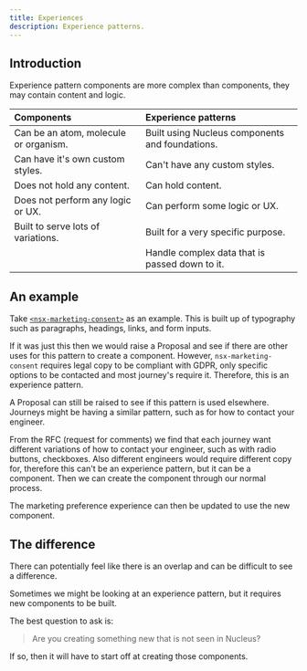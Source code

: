```yaml
---
title: Experiences
description: Experience patterns.
---
```


## Introduction

Experience pattern components are more complex than components, they may contain content and logic.

| Components | Experience patterns |
| :---- | :----|
| Can be an atom, molecule or organism. | Built using Nucleus components and foundations. |
| Can have it's own custom styles. | Can't have any custom styles. |
| Does not hold any content. | Can hold content. |
| Does not perform any logic or UX. | Can perform some logic or UX. |
| Built to serve lots of variations. | Built for a very specific purpose. |
|  | Handle complex data that is passed down to it. |

## An example

Take [`<nsx-marketing-consent>`](/components/nsx-marketing-consent) as an example. This is built up of typography such as paragraphs, headings, links, and form inputs.

If it was just this then we would raise a Proposal and see if there are other uses for this pattern to create a component. However, `nsx-marketing-consent` requires legal copy to be compliant with GDPR, only specific options to be contacted and most journey's require it. Therefore, this is an experience pattern.

A Proposal can still be raised to see if this pattern is used elsewhere. Journeys might be having a similar pattern, such as for how to contact your engineer.

From the RFC (request for comments) we find that each journey want different variations of how to contact your engineer, such as with radio buttons, checkboxes. Also different engineers would require different copy for, therefore this can't be an experience pattern, but it can be a component. Then we can create the component through our normal process.

The marketing preference experience can then be updated to use the new component.

## The difference

There can potentially feel like there is an overlap and can be difficult to see a difference.

Sometimes we might be looking at an experience pattern, but it requires new components to be built.

The best question to ask is:

> Are you creating something new that is not seen in Nucleus?

If so, then it will have to start off at creating those components.
